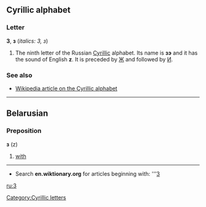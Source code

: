 ==Cyrillic alphabet==
===Letter===
'''З''', '''з''' (''italics: З, з'')

#The ninth letter of the Russian [[Cyrillic]] alphabet. Its name is '''зэ''' {{IPAchar|(zɛ)}} and it has the sound of English '''z'''. It is preceded by [[ж|Ж]] and followed by [[и|И]].

===See also===
*[[w:Cyrillic alphabet|Wikipedia article on the Cyrillic alphabet]]

----

==Belarusian==
===Preposition===
'''з''' (z)
#[[with]]

----

*Search '''en.wiktionary.org''' for articles beginning with: '''[http://wiktionary.org/w/wiki.phtml?title=Special:Allpages&from=З З]

[[ru:З]]
[[Category:Cyrillic letters]]
